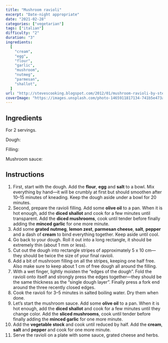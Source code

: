 ```yaml
---
title: "Mushroom ravioli"
excerpt: "Date-night appropriate"
date: "2021-02-28"
categories: ["vegetarian"]
tags: ["italian"]
difficulty: "2"
duration: "3"
ingredients:
  [
    "cream",
    "egg",
    "flour",
    "garlic",
    "mushroom",
    "nutmeg",
    "parmesan",
    "shallot",
  ]
url: "http://stevescooking.blogspot.com/2012/01/mushroom-ravioli-by-steven-dolby.html"
coverImage: "https://images.unsplash.com/photo-1465911817134-741b5e473a1b?ixlib=rb-1.2.1&ixid=MXwxMjA3fDB8MHxwaG90by1wYWdlfHx8fGVufDB8fHw%3D&auto=format&fit=crop&w=700&q=72"
---
```


## Ingredients

For 2 servings.

Dough:

<ul>
  <Ingredient v="200" t="g" i="flour" />
  <Ingredient v="2" i="eggs" />
  <Ingredient v="1" t="pinch" i="salt" />
</ul>

Filling:

<ul>
  <Ingredient v="0.5" i="medium shallot, diced" />
  <Ingredient v="85" t="g" i="mushrooms, diced" />
  <Ingredient v="1" t="clove" i="garlic, minced" />
  <Ingredient optional i="fresh parsley" />
  <Ingredient optional i="fresh chives" />
  <Ingredient optional v="1" t="pinch" i="grated nutmeg" />
  <Ingredient optional v="1" t="pinch" i="lemon zest" />
  <Ingredient optional i="parmesan cheese" />
  <Ingredient optional v="1" t="dash" i="double cream (or milk with flour)" />
  <Ingredient i="olive oil" />
  <Ingredient i="salt" />
  <Ingredient i="pepper" />
</ul>

Mushroom sauce:

<ul>
  <Ingredient v="0.5" i="medium shallot, diced" />
  <Ingredient v="2" t="handfuls" i="mushrooms, roughly sliced" />
  <Ingredient v="1" t="clove" i="garlic, minced" />
  <Ingredient v="1" t="cup" i="vegetable stock" />
  <Ingredient optional i="fresh chives" />
  <Ingredient v="1/4" t="cup" i="double cream (or milk with flour)" />
  <Ingredient optional i="fresh basil" />
  <Ingredient i="olive oil" />
  <Ingredient i="salt" />
  <Ingredient i="pepper" />
</ul>

## Instructions

1. First, start with the dough. Add the **flour**, **egg** and **salt** to a bowl. Mix everything by hand—it will be crumbly at first but should smoothen after 10–15 minutes of kneading. Keep the dough aside under a bowl for 20 minutes.
2. Second, prepare the ravioli filling. Add some **olive oil** to a pan. When it is hot enough, add the **diced shallot** and cook for a few minutes until transparent. Add the **diced mushrooms**, cook until tender before finally adding the **minced garlic** for one more minute.
3. Add some **grated nutmeg**, **lemon zest**, **parmesan cheese**, **salt**, **pepper** and a dash of **cream** to bind everything together. Keep aside until cool.
4. Go back to your dough. Roll it out into a long rectangle, it should be extremely thin (about 1 mm or less).
5. Cut out the dough into rectangle stripes of approximately 5 x 10 cm—they should be twice the size of your final ravioli.
6. Add a bit of mushroom filling on all the stripes, keeping one half free. Also make sure to keep about 1 cm of free dough all around the filling.
7. With a wet finger, lightly moisten the “edges of the dough”. Fold the ravioli onto itself and strongly press the edges together—they should be the same thickness as the “single dough layer”. Finally press a fork end around the three recently closed edges.
8. Cook the ravioli for 3–5 minutes in salted boiling water. Dry them when done.
9. Let’s start the mushroom sauce. Add some **olive oil** to a pan. When it is hot enough, add the **diced shallot** and cook for a few minutes until they change color. Add the **sliced mushrooms**, cook until tender before finally adding the **minced garlic** for one more minute.
10. Add the **vegetable stock** and cook until reduced by half. Add the **cream**, **salt** and **pepper** and cook for one more minute.
11. Serve the ravioli on a plate with some sauce, grated cheese and herbs.
